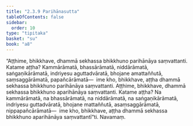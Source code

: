 ```yaml
---
title: "2.3.9 Parihānasutta"
tableOfContents: false
sidebar:
  order: 10
type: "tipitaka"
basket: "su"
book: "a8"
---
```



<DynamicBreadcrumb />

<Division number="79" book="a8">

<Paragraph number="784" book="a8">
“Aṭṭhime, bhikkhave, dhammā sekhassa bhikkhuno parihānāya saṃvattanti. Katame aṭṭha? Kammārāmatā, bhassārāmatā, niddārāmatā, saṅgaṇikārāmatā, indriyesu aguttadvāratā, bhojane amattaññutā, saṃsaggārāmatā, papañcārāmatā—  ime kho, bhikkhave, aṭṭha dhammā sekhassa bhikkhuno parihānāya saṃvattanti.
</Paragraph>

<Paragraph number="785" book="a8">
Aṭṭhime, bhikkhave, dhammā sekhassa bhikkhuno aparihānāya saṃvattanti. Katame aṭṭha? Na kammārāmatā, na bhassārāmatā, na niddārāmatā, na saṅgaṇikārāmatā, indriyesu guttadvāratā, bhojane mattaññutā, asaṃsaggārāmatā, nippapañcārāmatā—  ime kho, bhikkhave, aṭṭha dhammā sekhassa bhikkhuno aparihānāya saṃvattantī”ti.

</Paragraph>
</Division>

<Paragraph number="786" type="center" book="a8">
Navamaṃ.
</Paragraph>